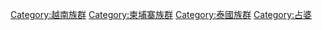 [[Category:越南族群|Category:越南族群]]
[[Category:柬埔寨族群|Category:柬埔寨族群]]
[[Category:泰國族群|Category:泰國族群]]
[[Category:占婆|Category:占婆]]